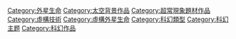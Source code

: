 {{Catnav|頁面分類|自然|生命|非傳統生物|外星生命}}

{{HideH_wno | 其它頁面分類　　　　
|type=old |collapsed=yes |headstyle=text-align:right; background:#EEF; font-size:100%; font-weight:normal;
}}
{{Catnav|頁面分類|人类社会|生活|文化|虛構|科幻|科幻作品}}
{{Catnav|頁面分類|人类社会|生活|娱乐|虛構|科幻|科幻作品}}
{{Catnav|頁面分類|人类社会|文化|文学|虛構|科幻|科幻作品}}
{{Catnav|頁面分類|人类社会|文化|娱乐|虛構|科幻|科幻作品}}
{{Catnav|頁面分類|人文學科|艺术|文学|虛構|科幻|科幻作品}}
{{Catnav|頁面分類|人类社会|文化|虛構|科幻|科幻作品}}
{{Catnav|頁面分類|人文學科|文学|虛構|科幻|科幻作品}}
{{HideF}}

[[Category:外星生命|Category:外星生命]]
[[Category:太空背景作品|Category:太空背景作品]]
[[Category:超常現象題材作品|Category:超常現象題材作品]]
[[Category:虛構技術|Category:虛構技術]]
[[Category:虛構外星生命|Category:虛構外星生命]]
[[Category:科幻類型|Category:科幻類型]]
[[Category:科幻主题|Category:科幻主题]]
[[Category:科幻作品|Category:科幻作品]]